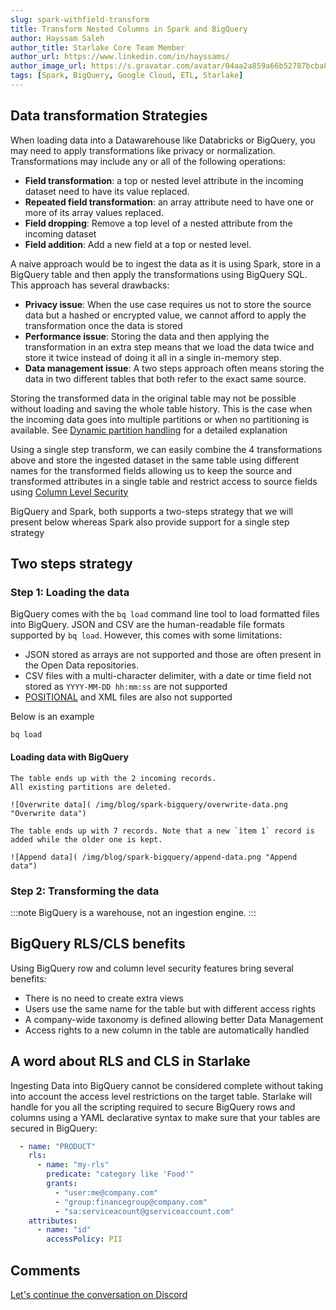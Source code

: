 ```yaml
---
slug: spark-withfield-transform
title: Transform Nested Columns in Spark and BigQuery
author: Hayssam Saleh
author_title: Starlake Core Team Member
author_url: https://www.linkedin.com/in/hayssams/
author_image_url: https://s.gravatar.com/avatar/04aa2a859a66b52787bcba8c36beba8c.png
tags: [Spark, BigQuery, Google Cloud, ETL, Starlake]
---
```





## Data transformation Strategies

When loading data into a Datawarehouse like Databricks or BigQuery, you may need to apply transformations like
privacy or normalization. Transformations may include any or all of the following operations:
- **Field transformation**: a top or nested level attribute in the incoming dataset need to have its value replaced.
- **Repeated field transformation**: an array attribute need to have one or more of its array values replaced.
- **Field dropping**: Remove a top level of a nested attribute from the incoming dataset
- **Field addition**: Add a new field at a top or nested level.

A naive approach would be to ingest the data as it is using Spark, store in a BigQuery table
and then apply the transformations using BigQuery SQL. This approach has several drawbacks:
- **Privacy issue**: When the use case requires us not to store the source data but a hashed or encrypted value,
                     we cannot afford to apply the transformation once the data is stored
- **Performance issue**: Storing the data and then applying the transformation in an extra step means that we load the data twice and store it twice
                         instead of doing it all in a single in-memory step.
- **Data management issue**: A two steps approach often means storing the data in two different tables that both refer to the exact same source.

Storing the transformed data in the original table may not be possible without loading and saving the whole table history.
This is the case when the incoming data goes into multiple partitions or when  no partitioning is available.
See [Dynamic partition handling](/starlake/blog/spark-big-query-partitioning) for a detailed explanation

Using a single step transform, we can easily combine the 4 transformations above and store
the ingested dataset in the same table using different names for the transformed fields allowing us to keep
the source and transformed attributes in a single table and restrict access to source fields using
[Column Level Security](/starlake/blog/rls-cls-big-query)

BigQuery and Spark, both supports a two-steps strategy that we will present below whereas
Spark also provide support for a single step strategy


## Two steps strategy

### Step 1: Loading the data

BigQuery comes with the `bq load` command line tool to load formatted files into BigQuery. JSON and CSV are the human-readable
file formats supported by `bq load`. However, this comes with some limitations:
- JSON stored as arrays are not supported and those are often present in the Open Data repositories.
- CSV files with a multi-character delimiter, with a date or time field not stored as `YYYY-MM-DD hh:mm:ss` are not supported
- [POSITIONAL](https://www.ibm.com/docs/en/order-management?topic=formats-positional-flat-files) and XML files are also not supported

Below is an example
```shell
bq load
```


#### Loading data with BigQuery
<Tabs groupId="loadbq">
<TabItem value="loadcsv" label="Load CSV">

    The table ends up with the 2 incoming records.
    All existing partitions are deleted.

    ![Overwrite data]( /img/blog/spark-bigquery/overwrite-data.png "Overwrite data")

</TabItem>
<TabItem value="loadjson" label="Load JSON">

    The table ends up with 7 records. Note that a new `ìtem 1` record is added while the older one is kept.

    ![Append data]( /img/blog/spark-bigquery/append-data.png "Append data")

</TabItem>
</Tabs>



### Step 2: Transforming the data

:::note
BigQuery is a warehouse, not an ingestion engine.
:::

## BigQuery RLS/CLS benefits

Using BigQuery row and column level security features bring several benefits:
- There is no need to create extra views
- Users use the same name for the table but with different access rights
- A company-wide taxonomy is defined allowing better Data Management
- Access rights to a new column in the table are automatically handled

## A word about RLS and CLS in Starlake

Ingesting Data into BigQuery cannot be considered complete without taking into account the access level restrictions on the target table.
Starlake will handle for you all the scripting required to secure BigQuery rows and columns using a YAML declarative syntax to make sure
that your tables are secured in BigQuery:
```yaml {2,11} title="Declarative Row Level & Column Level Security"
  - name: "PRODUCT"
    rls:
      - name: "my-rls"
        predicate: "category like 'Food'"
        grants:
          - "user:me@company.com"
          - "group:financegroup@company.com"
          - "sa:serviceacount@gserviceaccount.com"
    attributes:
      - name: "id"
        accessPolicy: PII
```
## Comments
[Let's continue the conversation on Discord](https://discord.com/channels/833336395430625310/908709208025858079)
